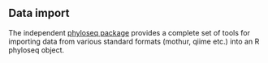 ## Data import

The independent [phyloseq package](http://joey711.github.io/phyloseq/import-data) provides a complete set of tools for importing data from various standard formats (mothur, qiime etc.) into an R phyloseq object. 